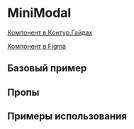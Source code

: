 
<Meta of={MiniModalStories} />

# MiniModal

[Компонент в Контур.Гайдах](https://guides.kontur.ru/components/popup-elements/modal/#Mini-modalka)

[Компонент в Figma](https://www.figma.com/design/87ScqxPzJpF9DcVBNYWOjM/%E2%9A%A1-Kontur-UI?node-id=21689-33399&t=agVpD90pHKOeCgsR-4)

<Description />

## Базовый пример

<Primary />

## Пропы

<Controls />

## Примеры использования

<Stories title="" includePrimary={false} />
